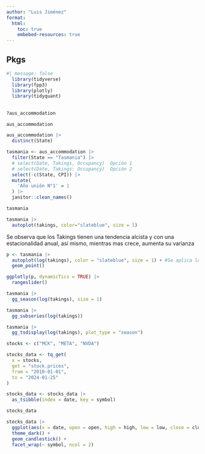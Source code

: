 ```yaml
---
author: "Luis Jiménez"
format:
  html:
    toc: true
    embebed-resources: true
---
```


## Pkgs

```r
#| message: false
  library(tidyverse)
  library(fpp3)
  library(plotly)
  library(tidyquant)

```

##

```r
?aus_accommodation

aus_accommodation

```

```r

aus_accommodation |>
  distinct(State)

tasmania <- aus_accommodation |>
  filter(State == "Tasmania") |> 
  # select(Date, Takings, Occupancy)  Opción 1
  # select(Date, Takings: Occupancy)  Opción 2
  select(-c(State, CPI)) |> 
  mutate(
    'Año unión N°1' = 1
  ) |> 
  janitor::clean_names()

tasmania

```

```r

tasmania |> 
  autoplot(takings, color="slateblue", size = 1)

```
Se observa que los Takings tienen una tendencia alcista y con una estacionalidad anual, así mismo, mientras mas crece, aumenta su varianza

```r

p <- tasmania |> 
  autoplot(log(takings), color = "slateblue", size = 1) + #Se aplica logaritmo para corregir la varianza
  geom_point()

ggplotly(p, dynamicTics = TRUE) |> 
  rangeslider()

```

```r

tasmania |> 
  gg_season(log(takings), size = 1)

```

```r

tasmania |> 
  gg_subseries(log(takings))

```

```r

tasmania |> 
  gg_tsdisplay(log(takings), plot_type = "season")

```

```r
stocks <- c("MCK", "META", "NVDA")

stocks_data <- tq_get(
  x = stocks,
  get = "stock.prices",
  from = "2010-01-01",
  to = "2024-01-25"
)

stocks_data <- stocks_data |> 
  as_tsibble(index = date, key = symbol)

stocks_data

```

```r

stocks_data |> 
  ggplot(aes(x = date, open = open, high = high, low = low, close = close)) +
  theme_dark() +
  geom_candlestick() +
  facet_wrap(~ symbol, ncol = 2)

```


